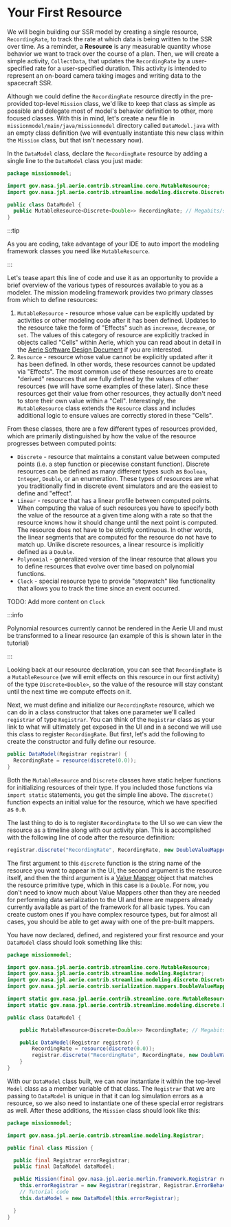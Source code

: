 # Your First Resource

We will begin building our SSR model by creating a single resource, `RecordingRate`, to track the rate at which data is being written to the SSR over time. As a reminder, a **Resource** is any measurable quantity whose behavior we want to track over the course of a plan. Then, we will create a simple activity, `CollectData`, that updates the `RecordingRate` by a user-specified rate for a user-specified duration. This activity is intended to represent an on-board camera taking images and writing data to the spacecraft SSR.

Although we could define the `RecordingRate` resource directly in the pre-provided top-level `Mission` class, we'd like to keep that class as simple as possible and delegate most of model's behavior definition to other, more focused classes.
With this in mind, let's create a new file in `missionmodel/main/java/missionmodel` directory called `DataModel.java` with an empty class definition (we will eventually instantiate this new class within the `Mission` class, but that isn't necessary now).

In the `DataModel` class, declare the `RecordingRate` resource by adding a single line to the `DataModel` class you just made:

```java
package missionmodel;

import gov.nasa.jpl.aerie.contrib.streamline.core.MutableResource;
import gov.nasa.jpl.aerie.contrib.streamline.modeling.discrete.Discrete;

public class DataModel {
  public MutableResource<Discrete<Double>> RecordingRate; // Megabits/s
}
```

:::tip

As you are coding, take advantage of your IDE to auto import the modeling framework classes you need like `MutableResource`.

:::

Let's tease apart this line of code and use it as an opportunity to provide a brief overview of the various types of resources available to you as a modeler. The mission modeling framework provides two primary classes from which to define resources:

1. `MutableResource` - resource whose value can be explicitly updated by activities or other modeling code after it has been defined. Updates to the resource take the form of "Effects" such as `increase`, `decrease`, or `set`. The values of this category of resource are explicitly tracked in objects called "Cells" within Aerie, which you can read about in detail in the [Aerie Software Design Document](https://ammos.nasa.gov/aerie-docs/overview/software-design-document/#cells) if you are interested.
2. `Resource` - resource whose value cannot be explicitly updated after it has been defined. In other words, these resources cannot be updated via "Effects". The most common use of these resources are to create "derived" resources that are fully defined by the values of other resources (we will have some examples of these later). Since these resources get their value from other resources, they actually don't need to store their own value within a "Cell". Interestingly, the `MutableResource` class extends the `Resource` class and includes additional logic to ensure values are correctly stored in these "Cells".

From these classes, there are a few different types of resources provided, which are primarily distinguished by how the value of the resource progresses between computed points:

- `Discrete` - resource that maintains a constant value between computed points (i.e. a step function or piecewise constant function). Discrete resources can be defined as many different types such as `Boolean`, `Integer`, `Double`, or an enumeration. These types of resources are what you traditionally find in discrete event simulators and are the easiest to define and "effect".
- `Linear` - resource that has a linear profile between computed points. When computing the value of such resources you have to specify both the value of the resource at a given time along with a rate so that the resource knows how it should change until the next point is computed. The resource does not have to be strictly continuous. In other words, the linear segments that are computed for the resource do not have to match up. Unlike discrete resources, a linear resource is implicitly defined as a `Double`.
- `Polynomial` - generalized version of the linear resource that allows you to define resources that evolve over time based on polynomial functions.
- `Clock` - special resource type to provide "stopwatch" like functionality that allows you to track the time since an event occurred.

TODO: Add more content on `Clock`

:::info

Polynomial resources currently cannot be rendered in the Aerie UI and must be transformed to a linear resource (an example of this is shown later in the tutorial)

:::

Looking back at our resource declaration, you can see that `RecordingRate` is a `MutableResource` (we will emit effects on this resource in our first activity) of the type `Discrete<Double>`, so the value of the resource will stay constant until the next time we compute effects on it.

Next, we must define and initialize our `RecordingRate` resource, which we can do in a class constructor that takes one parameter we'll called `registrar` of type `Registrar`.
You can think of the `Registrar` class as your link to what will ultimately get exposed in the UI and in a second we will use this class to register `RecordingRate`.
But first, let's add the following to create the constructor and fully define our resource.

```java
public DataModel(Registrar registrar) {
  RecordingRate = resource(discrete(0.0));
}
```

Both the `MutableResource` and `Discrete` classes have static helper functions for initializing resources of their type. If you included those functions via `import static` statements, you get the simple line above. The `discrete()` function expects an initial value for the resource, which we have specified as `0.0`.

The last thing to do is to register `RecordingRate` to the UI so we can view the resource as a timeline along with our activity plan.
This is accomplished with the following line of code after the resource definition:

```java
registrar.discrete("RecordingRate", RecordingRate, new DoubleValueMapper());
```

The first argument to this `discrete` function is the string name of the resource you want to appear in the UI, the second argument is the resource itself, and then the third argument is a [Value Mapper](https://nasa-ammos.github.io/aerie-docs/mission-modeling/activity-mappers/#value-mappers) object that matches the resource primitive type, which in this case is a `Double`. For now, you don't need to know much about Value Mappers other than they are needed for performing data serialization to the UI and there are mappers already currently available as part of the framework for all basic types. You can create custom ones if you have complex resource types, but for almost all cases, you should be able to get away with one of the pre-built mappers.

You have now declared, defined, and registered your first resource and your `DataModel` class should look something like this:

```java
package missionmodel;

import gov.nasa.jpl.aerie.contrib.streamline.core.MutableResource;
import gov.nasa.jpl.aerie.contrib.streamline.modeling.Registrar;
import gov.nasa.jpl.aerie.contrib.streamline.modeling.discrete.Discrete;
import gov.nasa.jpl.aerie.contrib.serialization.mappers.DoubleValueMapper;

import static gov.nasa.jpl.aerie.contrib.streamline.core.MutableResource.resource;
import static gov.nasa.jpl.aerie.contrib.streamline.modeling.discrete.Discrete.discrete;

public class DataModel {

    public MutableResource<Discrete<Double>> RecordingRate; // Megabits/s

    public DataModel(Registrar registrar) {
        RecordingRate = resource(discrete(0.0));
        registrar.discrete("RecordingRate", RecordingRate, new DoubleValueMapper());
    }
}
```

With our `DataModel` class built, we can now instantiate it within the top-level `Model` class as a member variable of that class. The `Registrar` that we are passing to `DataModel` is unique in that it can log simulation errors as a resource, so we also need to instantiate one of these special error registrars as well. After these additions, the `Mission` class should look like this:

```java
package missionmodel;

import gov.nasa.jpl.aerie.contrib.streamline.modeling.Registrar;

public final class Mission {

  public final Registrar errorRegistrar;
  public final DataModel dataModel;

  public Mission(final gov.nasa.jpl.aerie.merlin.framework.Registrar registrar, final Configuration config) {
    this.errorRegistrar = new Registrar(registrar, Registrar.ErrorBehavior.Log);
    // Tutorial code
    this.dataModel = new DataModel(this.errorRegistrar);

  }
}
```
